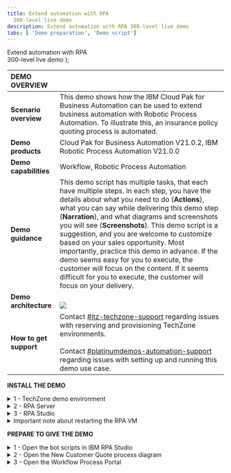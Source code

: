 ```yaml
---
title: Extend automation with RPA
  300-level live demo
description: Extend automation with RPA 300-level live demo
tabs: [ 'Demo preparation', 'Demo script']
---
```


  <span>
    Extend automation with RPA <br /> 300-level live demo
  </span>
);

<span id="top"></span>

| DEMO OVERVIEW | |
| :---         | :--- |
| **Scenario overview** | This demo shows how the IBM Cloud Pak for Business Automation can be used to extend business automation with Robotic Process Automation. To illustrate this, an insurance policy quoting process is automated. |
| **Demo products** | Cloud Pak for Business Automation V21.0.2, IBM Robotic Process Automation V21.0.0 |
| **Demo capabilities** | Workflow, Robotic Process Automation |
| **Demo guidance** | This demo script has multiple tasks, that each have multiple steps. In each step, you have the details about what you need to do (**Actions**), what you can say while delivering this demo step (**Narration**), and what diagrams and screenshots you will see (**Screenshots**). This demo script is a suggestion, and you are welcome to customize based on your sales opportunity. Most importantly, practice this demo in advance. If the demo seems easy for you to execute, the customer will focus on the content. If it seems difficult for you to execute, the customer will focus on your delivery. |
| **Demo architecture** | <br/> ![](./images/Demo-Architecture.png) |
| **How to get support** | Contact <a href="https://ibm-cloud.slack.com/archives/C0124J683GW" target="_blank" rel="noreferrer">#itz-techzone-support</a> regarding issues with reserving and provisioning TechZone environments. <br/><br/> Contact <a href="https://ibm-cloud.slack.com/archives/C0216F39ACU" target="_blank" rel="noreferrer">#platinumdemos-automation-support</a> regarding issues with setting up and running this demo use case. |

**INSTALL THE DEMO**

<details>

<summary>1 - TechZone demo environment</summary>

<br/>

Reserve a TechZone demo environment here **(URL needed, TechZone environement doesn't exist yet)**

<br/>

The TechZone provided environment contains two windows virtual machines (VM): <br/>
1. RPA Client VM <br/>
2. BAW VM

</details>

<details>

<summary>2 - RPA Server</summary>

<br/>

In addition to the TechZone provided environment, you will need access to an IBM RPA SaaS environment. <br/><br/>

For **IBMers**, refer to the RPA contact person to establish your RPA account in the cloud tenant. <br/>
•	Contact your IBM RPA TechSales Geo Lead (refer to the table below) for access to your IBM local IBM RPA tenant <br/>
•	Once onboarded, you will receive an email with account details and link to complete the onboarding

<br/>

| Region | Contact Person |
| --- | --- |
| Americas | Zach Silverstein |
| EMEA | Jukka Juselius |
| AP | Jenny Khuc Mai Thuong |

<br/>

For **Business Partners**, request your own RPA Server SaaS tenant for your organization. To submit a request for an IBM server SaaS tenant, provide the following: <br/>
• Company Name and CEID (which can be found in your PartnerWorld profile) <br/>
• Full Name (first and last) of the individual who will be set up as administrator of the account <br/>
• Company email address of the individual listed above (non-company email addresses will be rejected) <br/>
• Data Center choice (choose one: Dallas, Frankfurt, London, Singapore, Sao Paulo) <br/>
• Use the following subject line: **WDG BP Tenant Access Request** <br/>
• Send an email to Burt Hughes (buhughes@us.ibm.com)

</details>

<details>

<summary>3 - RPA Studio</summary>

<br/>

Install RPA Studio on the RPA Client VM. <br/><br/>

1. **Your computer name must be unique** in order to connect to your RPA SaaS tenant. In Windows, set your computer name to be unique (for example, by changing the computer name to be your initials plus your postal code). <br/><br/>
a. Access your TechZone environment using the link in the reservation email. You may also use the IBM Technology Zone’s My Library -> My Reservations page. <br/><br/>
b. (It should be started by default, but, if necessary, start the VM.) Click to open the RPA VM. ![](./images/1.Open-VM.png)
c. Using Windows Explorer, navigate to **This PC**, right click to bring up the menu, and select **Properties**. ![](./images/2.Change-system-name1.png) <br/>
d. Under **Computer Name**, select **Change settings**. Then, click on **Change**. ![](./images/3.Change-system-name2.png) <br/>
e. Enter a new system name, which needs to be unique to your SaaS RPA tenant. Suggestion: use **“WIN”–your initials–your postal code**. ![](./images/4.Change-system-name3.png) <br/>
f. Restart the VM <br/><br/>

2. Using Chrome, use the link provided in your RPA tenant email to log in to the RPA cloud tenant and download the RPA Studio installer. (See **RPA Server** above. Have your server and license information available to enter in these steps.) <br/><br/>
a. Using Chrome, go to your RPA tenant sever login page. ![](./images/5.Login-RPA.png) <br/>
b. From the server home page, click on the **“i”** (top right) and then on **Download Installer**. ![](./images/6.Download-Setup.exe.png) <br/>
c. Using Windows Explorer, navigate to downloaded Setup.exe. Then, right click and select **Run as Administrator**. ![](./images/7.Run-setup.png) <br/>
d. Click on **Next** ![](./images/8.Setup-wizard1.png) <br/>
e. Click on **Next** ![](./images/9.Setup-wizard2.png) <br/>
f. Accept the terms, and click on **Next** ![](./images/10.Setup-wizard3.png) <br/>
g. Select **Complete Install** ![](./images/11.Setup-wizard4.png) <br/>
h. Click on **Next** to begin the install ![](./images/12.Setup-wizard5.png) <br/>
i. Click on **Next** (No proxy configuration is needed so leave the box unchecked. ![](./images/13.Setup-wizard6.png) <br/>
j. Enter the license information, which should have been provided to you by your RPA SaaS administrator ![](./images/14.Setup-wizard7.png) <br/>
k. The install will complete ![](./images/15.Setup-wizard8.png) <br/>
l. Exit the installer. If necessary, the VM will restart. ![](./images/16.Setup-wizard9.png) <br/>
m. Note that the desktop icons for RPA Studio will be created. ![](./images/17.Desktop-icons.png) <br/><br/>

3. Open RPA Studio <br/><br/>
Note: The Windows service called **IBM Robotic Process Automation Client Service** is set to **delayed start**, and you must wait for it to be started. You can see it in the system tray or in the windows services list. <br/><br/>
![](./images/18.RPA-Service1.png) <br/>
![](./images/19.RPA-Service2.png) <br/>
a. You may need to activate the license. If so, click on **Activate** and enter your license information again. ![](./images/20.Activate-license.png) <br/>
b. Log in to IBM RPA ![](./images/21.Login-to-RPA.png)

</details>

<details>

<summary>Important note about restarting the RPA VM</summary>

<br/>

The RPA license will need to be reactivated each time the RPA VM restarts (due to a specific networking issue in the hosting environment). <br/><br/>
1. The first time you launch RPA Studio after a restart, you will be prompted to activate the license ![](./images/Reactivate-RPA1.png) <br/>
2. Enter the license information (provided to you by your RPA SaaS administrator) <br/><br/>
3. Relaunch RPA Studio

<br/>

</details>

**PREPARE TO GIVE THE DEMO**

<details>

<summary>1 - Open the bot scripts in IBM RPA Studio</summary>

<br/>

If they are not open already, open the bot scripts in IBM RPA Studio. <br/><br/>

1. Click on the desktop icon to open IBM RPA Bot Studio <br/><br/>
2. Use the **Open** button on the menu ribbon to open the scripts. <br/><br/>
Tip: Click on the word **Open**, not the down arrow. We are opening the scripts locally, not from the repository. ![](./images/31.Open-WAL1.png) <br/><br/>
3. Get Quote.wal <br/><br/>
a. Click the **Open** button in the menu ribbon, and select the **GetQuoteFCQS_DEMO.wal** file ![](./images/32.Open-WAL2.png) <br/><br/>
b. Click on the **GetQuote** routine (the script is best shown focusing on the GetQuote routine) ![](./images/33.Open-WAL3.png) <br/><br/>
4. Click the **Open** button in the menu ribbon, and select the **Insurance Ingrid.wal** file ![](./images/34.Open-WAL4.png) <br/>

</details>

<details>

<summary>2 - Open the New Customer Quote process diagram</summary>

<br/>

1. First, use Firefox to open **Workflow Center**. In the Firefox bookmarks bar, open **BAW**, **Workflow Center - Solutions** ![](./images/Process-diagram1.png) <br/>
2. Log in to Workflow Center using admin/admin ![](./images/Process-diagram2.png) <br/>
3. Under **Start Building**, **Process Apps**, click on **View all** ![](./images/Process-diagram3.png) <br/>
4. Open the **New Insurance Quote** process app ![](./images/Process-diagram4.png) <br/>
5. Open the **New Insurance Quote** process definition ![](./images/Process-diagram5.png) <br/>
6. The New Customer Quote process definition is now open ![](./images/Process-diagram6.png) <br/>

</details>

<details>

<summary>3 - Open the Workflow Process Portal</summary>

<br/>

1. Use Chrome to open **Process Portal**. Tip: using separate browsers for Designer vs. Portal prevents the logins from colliding with each other. In the Chrome bookmarks bar, open **BAW**, **Process Portal** ![](./images/Process-portal1.png) <br/>
2. Let the page open to the Process Portal login screen ![](./images/Process-portal2.png) <br/>

</details>
